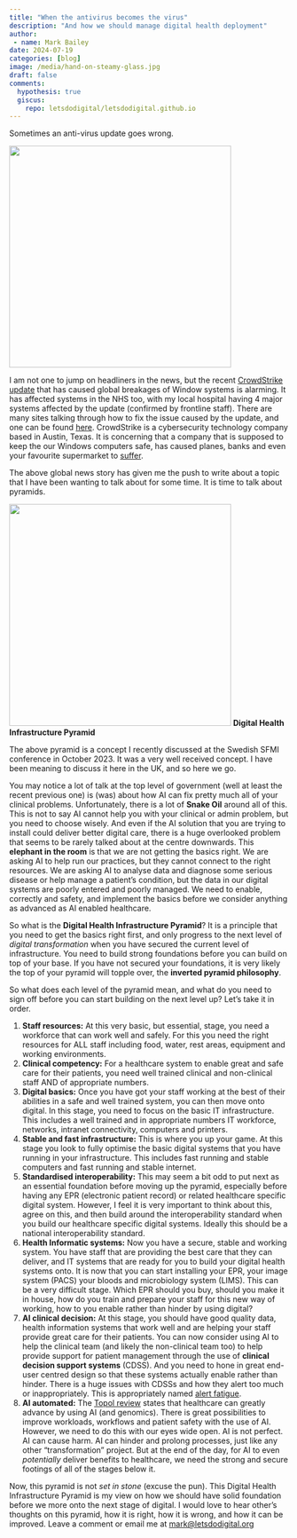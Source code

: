 ```yaml
---
title: "When the antivirus becomes the virus"
description: "And how we should manage digital health deployment"
author:
 - name: Mark Bailey
date: 2024-07-19
categories: [blog]
image: /media/hand-on-steamy-glass.jpg
draft: false
comments:
  hypothesis: true
  giscus: 
    repo: letsdodigital/letsdodigital.github.io
---
```


Sometimes an anti-virus update goes wrong.

![](/media/hand-on-steamy-glass.jpg){height=400px fig-align="center" fig-alt="A hand on steamy glass"}

I am not one to jump on headliners in the news, but the recent [CrowdStrike update](https://www.theregister.com/2024/07/19/crowdstrike_falcon_sensor_bsod_incident/) that has caused global breakages of Window systems is alarming. It has affected systems in the NHS too, with my local hospital having 4 major systems affected by the update (confirmed by frontline staff). There are many sites talking through how to fix the issue caused by the update, and one can be found [here](https://www.windowslatest.com/2024/07/19/windows-10-crashes-with-bsod-stuck-at-recovery-due-to-crowdstrike-update/). CrowdStrike is a cybersecurity technology company based in Austin, Texas. It is concerning that a company that is supposed to keep the our Windows computers safe, has caused planes, banks and even your favourite supermarket to [suffer](https://www.bbc.co.uk/news/live/cnk4jdwp49et).

The above global news story has given me the push to write about a topic that I have been wanting to talk about for some time. It is time to talk about pyramids.

![](/media/digital-health-intrastructure-pyramid.png){height=400px fig-align="center" fig-alt="A pyramid with different topics that need addressing before progressing up the pyramid"}
**Digital Health Infrastructure Pyramid**

The above pyramid is a concept I recently discussed at the Swedish SFMI conference in October 2023. It was a very well received concept. I have been meaning to discuss it here in the UK, and so here we go.

You may notice a lot of talk at the top level of government (well at least the recent previous one) is (was) about how AI can fix pretty much all of your clinical problems. Unfortunately, there is a lot of **Snake Oil** around all of this. This is not to say AI cannot help you with your clinical or admin problem, but you need to choose wisely. And even if the AI solution that you are trying to install could deliver better digital care, there is a huge overlooked problem that seems to be rarely talked about at the centre downwards. This **elephant in the room** is that we are not getting the basics right. We are asking AI to help run our practices, but they cannot connect to the right resources. We are asking AI to analyse data and diagnose some serious disease or help manage a patient's condition, but the data in our digital systems are poorly entered and poorly managed. We need to enable, correctly and safety, and implement the basics before we consider anything as advanced as AI enabled healthcare.

So what is the **Digital Health Infrastructure Pyramid**? It is a principle that you need to get the basics right first, and only progress to the next level of *digital transformation* when you have secured the current level of infrastructure. You need to build strong foundations before you can build on top of your base. If you have not secured your foundations, it is very likely the top of your pyramid will topple over, the **inverted pyramid philosophy**.

So what does each level of the pyramid mean, and what do you need to sign off before you can start building on the next level up? Let's take it in order.

1. **Staff resources:** At this very basic, but essential, stage, you need a workforce that can work well and safely. For this you need the right resources for ALL staff including food, water, rest areas, equipment and working environments.
2. **Clinical competency:** For a healthcare system to enable great and safe care for their patients, you need well trained clinical and non-clinical staff AND of appropriate numbers.
3. **Digital basics:** Once you have got your staff working at the best of their abilities in a safe and well trained system, you can then move onto digital. In this stage, you need to focus on the basic IT infrastructure. This includes a well trained and in appropriate numbers IT workforce, networks, intranet connectivity, computers and printers.
4. **Stable and fast infrastructure:** This is where you up your game. At this stage you look to fully optimise the basic digital systems that you have running in your infrastructure. This includes fast running and stable computers and fast running and stable internet.
5. **Standardised interoperability:** This may seem a bit odd to put next as an essential foundation before moving up the pyramid, especially before having any EPR (electronic patient record) or related healthcare specific digital system. However, I feel it is very important to think about this, agree on this, and then build around the interoperability standard when you build our healthcare specific digital systems. Ideally this should be a national interoperability standard.
6. **Health Informatic systems:** Now you have a secure, stable and working system. You have staff that are providing the best care that they can deliver, and IT systems that are ready for you to build your digital health systems onto. It is now that you can start installing your EPR, your image system (PACS) your bloods and microbiology system (LIMS). This can be a very difficult stage. Which EPR should you buy, should you make it in house, how do you train and prepare your staff for this new way of working, how to you enable rather than hinder by using digital?
7. **AI clinical decision:** At this stage, you should have good quality data, health information systems that work well and are helping your staff provide great care for their patients. You can now consider using AI to help the clinical team (and likely the non-clinical team too) to help provide support for patient management through the use of **clinical decision support systems** (CDSS). And you need to hone in great end-user centred design so that these systems actually enable rather than hinder. There is a huge issues with CDSSs and how they alert too much or inappropriately. This is appropriately named [alert fatigue](https://en.wikipedia.org/wiki/Alarm_fatigue).
8. **AI automated:** The [Topol review](https://topol.hee.nhs.uk/) states that healthcare can greatly advance by using AI (and genomics). There is great possibilities to improve workloads, workflows and patient safety with the use of AI. However, we need to do this with our eyes wide open. AI is not perfect. AI can cause harm. AI can hinder and prolong processes, just like any other "transformation" project. But at the end of the day, for AI to even *potentially* deliver benefits to healthcare, we need the strong and secure footings of all of the stages below it.


Now, this pyramid is not *set in stone* (excuse the pun). This Digital Health Infrastructure Pyramid is my view on how we should have solid foundation before we more onto the next stage of digital. I would love to hear other's thoughts on this pyramid, how it is right, how it is wrong, and how it can be improved. Leave a comment or email me at [mark@letsdodigital.org](mailto:mark@letsdodigital.org)